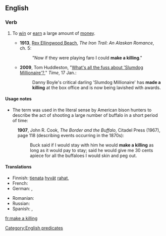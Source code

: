 ==English==

===Verb===
{{head|en|verb|head=[[make]] [[a]] [[killing]]}}

# {{context|idiomatic}} To [[win]] or [[earn]] a large amount of [[money]].
#* '''1913''', [[w:Rex Ellingwood Beach|Rex Ellingwood Beach]], ''The Iron Trail: An Alaskan Romance'', ch. 5:
#*: "Now if they were playing faro I could '''make a killing'''."
#* '''2009''', Tom Huddleston, "[http://www.timeout.com/film/chicago/features/show-feature/6652/whats-all-the-fuss-about-slumdog-millionaire.html?cpage=5&ccat=27 What's all the fuss about 'Slumdog Millionaire'?]," ''Time'', 17 Jan.:
#*: Danny Boyle's critical darling 'Slumdog Millionaire' has '''made a killing''' at the box office and is now being lavished with awards.

====Usage notes====
* The term was used in the literal sense by American bison hunters to describe the act of shooting a large number of buffalo in a short period of time:
: '''1907''', John R. Cook, ''The Border and the Buffalo'', Citadel Press (1967), page 118 (describing events occurring in the 1870s):
:: Buck said if I would stay with him he would '''make a killing''' as long as it would pay to stay; said he would give me 30 cents apiece for all the buffaloes I would skin and peg out.

====Translations====
{{trans-top|to win or earn a large amount of money}}
* Finnish: [[tienata]] [[hyvä|hyvät]] [[raha|rahat]], {{t-|fi|lyödä rahoiksi}}
* French: {{t+|fr|toucher le jackpot}}
* German: {{t-|de|den großen Reibach machen}}, {{t-|de|Reibach machen}}
{{trans-mid}}
* Romanian: {{t-|ro|a da lovitura}}
* Russian: {{t-|ru|грести деньги лопатой}}
* Spanish: {{t-|es|hacer su agosto}}, {{t-|es|hacerse la América}}
{{trans-bottom}}

[[Category:English predicates]]

[[fr:make a killing]]